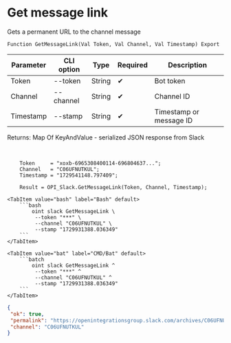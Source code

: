 ﻿---
sidebar_position: 6
---


# Get message link
 Gets a permanent URL to the channel message



`Function GetMessageLink(Val Token, Val Channel, Val Timestamp) Export`

  | Parameter | CLI option | Type | Required | Description |
  |-|-|-|-|-|
  | Token | --token | String | &#x2714; | Bot token |
  | Channel | --channel | String | &#x2714; | Channel ID |
  | Timestamp | --stamp | String | &#x2714; | Timestamp or message ID |

  
  Returns:  Map Of KeyAndValue - serialized JSON response from Slack

<br/>




```bsl title="1C:Enterprise/OneScript code example"
    Token     = "xoxb-6965308400114-696804637...";
    Channel   = "C06UFNUTKUL";
    Timestamp = "1729541148.797409";

    Result = OPI_Slack.GetMessageLink(Token, Channel, Timestamp);
```
 

 <Tabs>
  
    <TabItem value="bash" label="Bash" default>
        ```bash
            oint slack GetMessageLink \
             --token "***" \
             --channel "C06UFNUTKUL" \
             --stamp "1729931388.036349"
        ```
    </TabItem>
  
    <TabItem value="bat" label="CMD/Bat" default>
        ```batch
            oint slack GetMessageLink ^
             --token "***" ^
             --channel "C06UFNUTKUL" ^
             --stamp "1729931388.036349"
        ```
    </TabItem>
</Tabs>


```json title="Result"
{
 "ok": true,
 "permalink": "https://openintegrationsgroup.slack.com/archives/C06UFNUTKUL/p1728454508757479",
 "channel": "C06UFNUTKUL"
}
```
